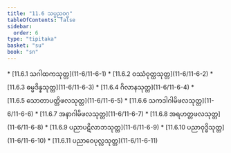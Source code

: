 ```yaml
---
title: "11.6 သပ္ပညဝဂ္ဂ"
tableOfContents: false
sidebar:
  order: 6
type: "tipitaka"
basket: "su"
book: "sn"
---
```



<DynamicBreadcrumb />



<TableOfContents book="sn" section="11.6">
* [11.6.1 သဂါထကသုတ္တ](11-6/11-6-1)
* [11.6.2 ဝဿံဝုတ္ထသုတ္တ](11-6/11-6-2)
* [11.6.3 ဓမ္မဒိန္နသုတ္တ](11-6/11-6-3)
* [11.6.4 ဂိလာနသုတ္တ](11-6/11-6-4)
* [11.6.5 သောတာပတ္တိဖလသုတ္တ](11-6/11-6-5)
* [11.6.6 သကဒါဂါမိဖလသုတ္တ](11-6/11-6-6)
* [11.6.7 အနာဂါမိဖလသုတ္တ](11-6/11-6-7)
* [11.6.8 အရဟတ္တဖလသုတ္တ](11-6/11-6-8)
* [11.6.9 ပညာပဋိလာဘသုတ္တ](11-6/11-6-9)
* [11.6.10 ပညာဝုဒ္ဓိသုတ္တ](11-6/11-6-10)
* [11.6.11 ပညာဝေပုလ္လသုတ္တ](11-6/11-6-11)
</TableOfContents>